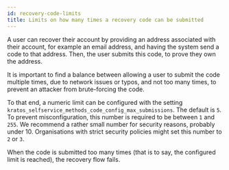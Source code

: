 ```yaml
---
id: recovery-code-limits
title: Limits on how many times a recovery code can be submitted
---
```


A user can recover their account by providing an address associated with their account, for example an email address, and having the system send a code to that address. Then, the user submits this code, to prove they own the address.

It is important to find a balance between allowing a user to submit the code multiple times, due to network issues or typos, and not too many times, to prevent an attacker from brute-forcing the code.

To that end, a numeric limit can be configured with the setting `kratos_selfservice_methods_code_config_max_submissions`. The default is `5`. To prevent misconfiguration, this number is required to be between `1` and `255`. We recommend a rather small number for security reasons, probably under 10. Organisations with strict security policies might set this number to `2` or `3`.


When the code is submitted too many times (that is to say, the configured limit is reached), the recovery flow fails.
